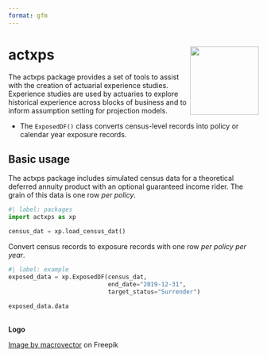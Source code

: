 ```yaml
---
format: gfm
---
```


<!-- README.md is generated from README.Rmd. Please edit that file -->

# actxps <a href="https://github.com/mattheaphy/actxpspy/"><img src="doc/images/logo.png" align="right" height="138" /></a>
 

The actxps package provides a set of tools to assist with the creation
of actuarial experience studies. Experience studies are used by
actuaries to explore historical experience across blocks of business and
to inform assumption setting for projection models.

- The `ExposedDF()` class converts census-level records into policy 
or calendar year exposure records.

## Basic usage

The actxps package includes simulated census data for a theoretical 
deferred annuity product with an optional guaranteed income rider. 
The grain of this data is one row *per policy*.

```python
#| label: packages
import actxps as xp

census_dat = xp.load_census_dat()
```

Convert census records to exposure records with one row *per policy per year*.

```python
#| label: example
exposed_data = xp.ExposedDF(census_dat,
                            end_date="2019-12-31",
                            target_status="Surrender")

exposed_data.data
```

<br> **Logo**

<a href="https://www.freepik.com/free-vector/shine-old-wooden-chest-realistic-composition-transparent-background-with-vintage-coffer-sparkling-particles_7497397.htm#query=treasure&position=7&from_view=search&track=sph">Image
by macrovector</a> on Freepik